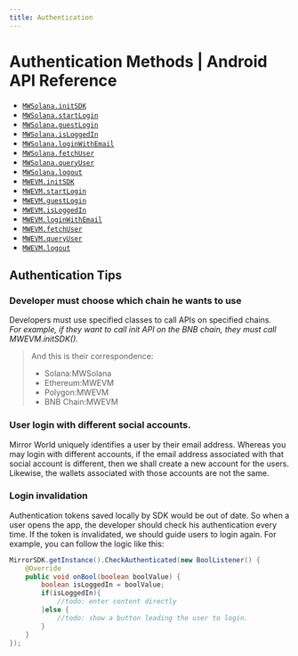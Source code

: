 ```yaml
---
title: Authentication
---
```


# Authentication Methods | Android API Reference

- [`MWSolana.initSDK`](/api-reference/android/authentication/MWSolana.initSDK)
- [`MWSolana.startLogin`](/api-reference/android/authentication/MWSolana.startLogin)
- [`MWSolana.guestLogin`](/api-reference/android/authentication/MWSolana.guestLogin)
- [`MWSolana.isLoggedIn`](/api-reference/android/authentication/MWSolana.isLoggedIn)
- [`MWSolana.loginWithEmail`](/api-reference/android/authentication/MWSolana.loginWithEmail)
- [`MWSolana.fetchUser`](/api-reference/android/authentication/MWSolana.fetchUser)
- [`MWSolana.queryUser`](/api-reference/android/authentication/MWSolana.queryUser)
- [`MWSolana.logout`](/api-reference/android/authentication/MWSolana.logout)
- [`MWEVM.initSDK`](/api-reference/android/authentication/MWEVM.initSDK)
- [`MWEVM.startLogin`](/api-reference/android/authentication/MWEVM.startLogin)
- [`MWEVM.guestLogin`](/api-reference/android/authentication/MWEVM.guestLogin)
- [`MWEVM.isLoggedIn`](/api-reference/android/authentication/MWEVM.isLoggedIn)
- [`MWEVM.loginWithEmail`](/api-reference/android/authentication/MWEVM.loginWithEmail)
- [`MWEVM.fetchUser`](/api-reference/android/authentication/MWEVM.fetchUser)
- [`MWEVM.queryUser`](/api-reference/android/authentication/MWEVM.queryUser)
- [`MWEVM.logout`](/api-reference/android/authentication/MWEVM.logout)


## Authentication Tips

### Developer must choose which chain he wants to use
Developers must use specified classes to call APIs on specified chains.  
*For example, if they want to call init API on the BNB chain, they must call MWEVM.initSDK().*

>And this is their correspondence:
>- Solana:MWSolana
>- Ethereum:MWEVM
>- Polygon:MWEVM
>- BNB Chain:MWEVM

### User login with different social accounts.
Mirror World uniquely identifies a user by their email address. Whereas you may login with different accounts,
if the email address associated with that social account is different,
then we shall create a new account for the users. Likewise, the wallets associated with those accounts are not the same.

### Login invalidation

Authentication tokens saved locally by SDK would be out of date. So when a user opens the app, the developer should check his authentication every time. If the token is invalidated, we should guide users to login again.
For example, you can follow the logic like this:

```java
MirrorSDK.getInstance().CheckAuthenticated(new BoolListener() {
    @Override
    public void onBool(boolean boolValue) {
        boolean isLoggedIn = boolValue;
        if(isLoggedIn){
            //todo: enter content directly
        }else {
            //todo: show a button leading the user to login.
        }
    }
});
```
